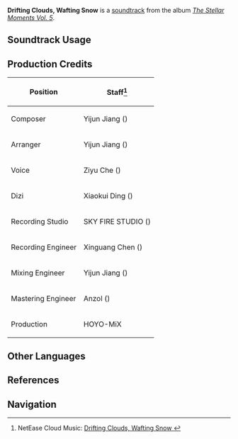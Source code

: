 {{Soundtrack Infobox
|image          = The Stellar Moments Vol. 5.png
|album          = The Stellar Moments Vol. 5
|disc           = 
|number         = 04
|featured       =
|featured2      =
|featured3      =
|featured_disc  =
|featured_disc2 =
|featured_disc3 =
|youtube_id     = E43rmRSYHuc
|spotify_id     = 69uLC2x6Lf53iuxpVssRxC
|previous       = Voici la grenadiere !
|next           = Propitious Ardor
}}
'''Drifting Clouds, Wafting Snow''' is a [[soundtrack]] from the album ''[[The Stellar Moments Vol. 5]]''.

==Soundtrack Usage==
{{Soundtrack Usage
|quest     = 
|location  = 
|domain    = 
|eventgameplay = 
|mediaoriginal = Outfit Teaser;;Bamboo Rain;;Frostflower Dew;;Twilight Blossom
}}
<!--
==Other Arrangements==
{{Files by Category Gallery|Media Using an Unreleased Arrangement of Novatio Novena Soundtrack}}
-->
==Production Credits==
{| class="wikitable"
! Position
! Staff<ref>NetEase Cloud Music: [https://music.163.com/#/song?id=2666553225 Drifting Clouds, Wafting Snow {{zh|晴云漫雪袂}}]</ref>
|-
! Composer
| Yijun Jiang ({{zh|姜以君}})
|-
! Arranger
| Yijun Jiang ({{zh|姜以君}})
|-
! Voice
| Ziyu Che ({{zh|车子玉}})
|-
! Dizi
| Xiaokui Ding ({{zh|丁晓逵}})
|-
! Recording Studio
| SKY FIRE STUDIO ({{zh|九紫天诚录音棚}})
|-
! Recording Engineer
| Xinguang Chen ({{zh|陈鑫光}})
|-
! Mixing Engineer
| Yijun Jiang ({{zh|姜以君}})
|-
! Mastering Engineer
| Anzol ({{zh|鸦雀有声}})
|-
! Production
| HOYO-MiX
|}

<!--
==Trivia==
-->
==Other Languages==
{{Other Languages
|en      = Drifting Clouds, Wafting Snow
|zhs     = 
|zhs_rm  = 
|zht     = 
|zht_rm  = 
|zh_tl   = 
|ja      = 
|ja_rm   = 
|ja_tl   = 
}}

==References==
{{Reflist}}

==Navigation==
{{Soundtrack Navbox|The Stellar Moments}}